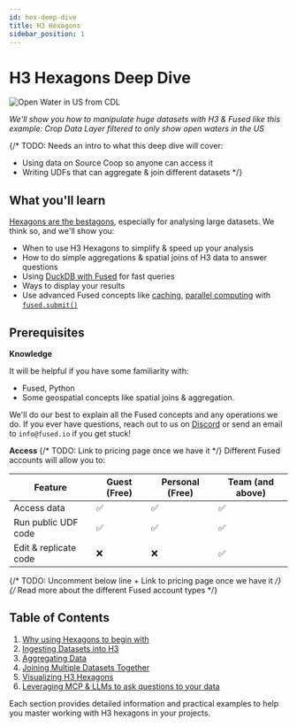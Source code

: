 ```yaml
---
id: hex-deep-dive
title: H3 Hexagons
sidebar_position: 1
---
```


# H3 Hexagons Deep Dive

![Open Water in US from CDL](/img/deep-dives/hex/Open_waters_US_from_CDL.png)

_We'll show you how to manipulate huge datasets with H3 & Fused like this example: Crop Data Layer filtered to only show open waters in the US_

{/* TODO: Needs an intro to what this deep dive will cover:
- Using data on Source Coop so anyone can access it
- Writing UDFs that can aggregate & join different datasets
 */}

## What you'll learn

[Hexagons are the bestagons](https://youtu.be/thOifuHs6eY?si=UKeC4tEcUGxflLro), especially for analysing large datasets. We think so, and we'll show you: 

- When to use H3 Hexagons to simplify & speed up your analysis
- How to do simple aggregations & spatial joins of H3 data to answer questions
- Using [DuckDB with Fused](/examples/in/duckdb/) for fast queries
- Ways to display your results
- Use advanced Fused concepts like [caching](/core-concepts/cache/), [parallel computing](/core-concepts/run-udfs/run-small-udfs/#running-multiple-jobs-in-parallel) with [`fused.submit()`](/python-sdk/top-level-functions/#fusedsubmit)


## Prerequisites

**Knowledge**

It will be helpful if you have some familiarity with:
- Fused, Python
- Some geospatial concepts like spatial joins & aggregation.

We'll do our best to explain all the Fused concepts and any operations we do. If you ever have questions, reach out to us on [Discord](https://discord.gg/fused) or send an email to `info@fused.io` if you get stuck!

**Access**
{/* TODO: Link to pricing page once we have it */}
Different Fused accounts will allow you to:

| Feature | Guest (Free) | Personal (Free) | Team (and above) |
|---------|-------|----------|-------|
| Access data | ✅ | ✅ | ✅ |
| Run public UDF code | ✅ | ✅ | ✅ |
| Edit & replicate code | ❌ | ❌ | ✅ |

{/* TODO: Uncomment below line + Link to pricing page once we have it */}
{/* Read more about the different Fused account types */}

## Table of Contents

1. [Why using Hexagons to begin with](/deep-dives/hex/why-hexagons)
2. [Ingesting Datasets into H3](/deep-dives/hex/ingesting-h3)
3. [Aggregating Data](/deep-dives/hex/aggregating-h3)
4. [Joining Multiple Datasets Together](/deep-dives/hex/joining-h3)
5. [Visualizing H3 Hexagons](/deep-dives/hex/visualizing-h3)
6. [Leveraging MCP & LLMs to ask questions to your data](/deep-dives/hex/mcp-llm-h3)

Each section provides detailed information and practical examples to help you master working with H3 hexagons in your projects.